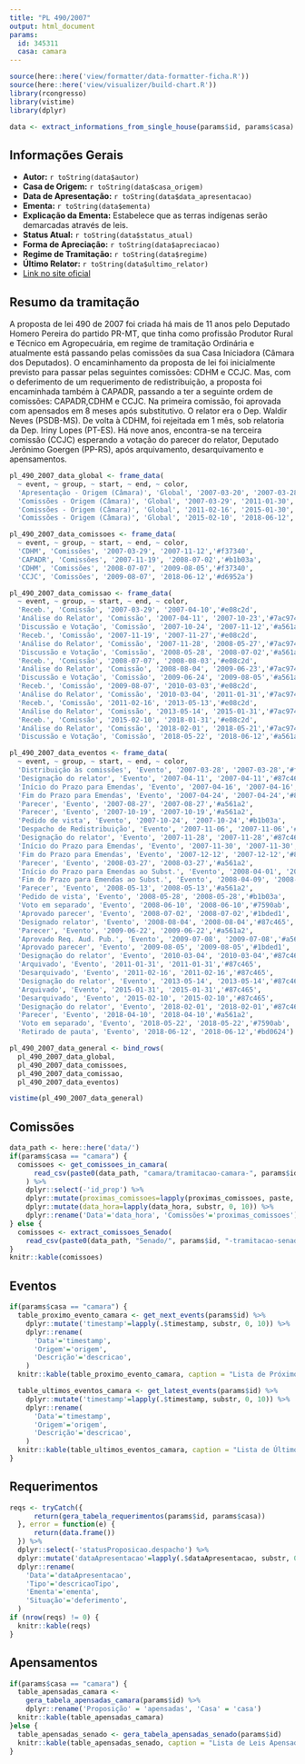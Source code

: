 ```yaml
---
title: "PL 490/2007"
output: html_document
params:
  id: 345311
  casa: camara
---
```


```r
source(here::here('view/formatter/data-formatter-ficha.R'))
source(here::here('view/visualizer/build-chart.R'))
library(rcongresso)
library(vistime)
library(dplyr)

data <- extract_informations_from_single_house(params$id, params$casa)
```

## Informações Gerais
- **Autor:** `r toString(data$autor)`
- **Casa de Origem:** `r toString(data$casa_origem)`
- **Data de Apresentação:** `r toString(data$data_apresentacao)`
- **Ementa:** `r toString(data$ementa)`
- **Explicação da Ementa:** Estabelece que as terras indígenas serão demarcadas através de leis.
- **Status Atual:** `r toString(data$status_atual)`
- **Forma de Apreciação:** `r toString(data$apreciacao)`
- **Regime de Tramitação:** `r toString(data$regime)`
- **Último Relator:** `r toString(data$ultimo_relator)`
- [Link no site oficial](http://www.camara.gov.br/proposicoesWeb/fichadetramitacao?idProposicao=`r params$id`)

## Resumo da tramitação
A proposta de lei 490 de 2007 foi criada há mais de 11 anos pelo Deputado Homero Pereira do partido PR-MT, que tinha como profissão Produtor Rural e Técnico em Agropecuária, em regime de tramitação Ordinária e atualmente está passando pelas comissões da sua Casa Iniciadora (Câmara dos Deputados). O encaminhamento da proposta de lei foi inicialmente previsto para passar pelas seguintes comissões: CDHM e CCJC. Mas, com o deferimento de um requerimento de redistribuição, a proposta foi encaminhada também à CAPADR, passando a ter a seguinte ordem de comissões: CAPADR,CDHM e CCJC. Na primeira comissão, foi aprovada com apensados em 8 meses após substitutivo. O relator era o Dep. Waldir Neves (PSDB-MS). De volta à CDHM, foi rejeitada em 1 mês, sob relatoria da Dep. Iriny Lopes (PT-ES). Há nove anos, encontra-se na terceira comissão (CCJC) esperando a votação do parecer do relator, Deputado Jerônimo Goergen (PP-RS), após arquivamento, desarquivamento e apensamentos.

```r

pl_490_2007_data_global <- frame_data(
  ~ event, ~ group, ~ start, ~ end, ~ color,
  'Apresentação - Origem (Câmara)', 'Global', '2007-03-20', '2007-03-28','#d6952a',
  'Comissões - Origem (Câmara)', 'Global', '2007-03-29', '2011-01-30','#938ecc',
  'Comissões - Origem (Câmara)', 'Global', '2011-02-16', '2015-01-30','#938ecc',
  'Comissões - Origem (Câmara)', 'Global', '2015-02-10', '2018-06-12','#938ecc')

pl_490_2007_data_comissoes <- frame_data(
  ~ event, ~ group, ~ start, ~ end, ~ color,
  'CDHM', 'Comissões', '2007-03-29', '2007-11-12','#f37340',
  'CAPADR', 'Comissões', '2007-11-19', '2008-07-02','#b1b03a',
  'CDHM', 'Comissões', '2008-07-07', '2009-08-05','#f37340',
  'CCJC', 'Comissões', '2009-08-07', '2018-06-12','#d6952a')

pl_490_2007_data_comissao <- frame_data(
  ~ event, ~ group, ~ start, ~ end, ~ color,
  'Receb.', 'Comissão', '2007-03-29', '2007-04-10','#e08c2d',
  'Análise do Relator', 'Comissão', '2007-04-11', '2007-10-23','#7ac974',
  'Discussão e Votação', 'Comissão', '2007-10-24', '2007-11-12','#a561a2',
  'Receb.', 'Comissão', '2007-11-19', '2007-11-27','#e08c2d',
  'Análise do Relator', 'Comissão', '2007-11-28', '2008-05-27','#7ac974',
  'Discussão e Votação', 'Comissão', '2008-05-28', '2008-07-02','#a561a2',
  'Receb.', 'Comissão', '2008-07-07', '2008-08-03','#e08c2d',
  'Análise do Relator', 'Comissão', '2008-08-04', '2009-06-23','#7ac974',
  'Discussão e Votação', 'Comissão', '2009-06-24', '2009-08-05','#a561a2',
  'Receb.', 'Comissão', '2009-08-07', '2010-03-03','#e08c2d',
  'Análise do Relator', 'Comissão', '2010-03-04', '2011-01-31','#7ac974',
  'Receb.', 'Comissão', '2011-02-16', '2013-05-13','#e08c2d',
  'Análise do Relator', 'Comissão', '2013-05-14', '2015-01-31','#7ac974',
  'Receb.', 'Comissão', '2015-02-10', '2018-01-31','#e08c2d',
  'Análise do Relator', 'Comissão', '2018-02-01', '2018-05-21','#7ac974',
  'Discussão e Votação', 'Comissão', '2018-05-22', '2018-06-12','#a561a2')

pl_490_2007_data_eventos <- frame_data(
  ~ event, ~ group, ~ start, ~ end, ~ color,
  'Distribuição às comissões', 'Evento', '2007-03-28', '2007-03-28','#f9929f',
  'Designação do relator', 'Evento', '2007-04-11', '2007-04-11','#87c465',
  'Início do Prazo para Emendas', 'Evento', '2007-04-16', '2007-04-16','#87c465',
  'Fim do Prazo para Emendas', 'Evento', '2007-04-24', '2007-04-24','#87c465',
  'Parecer', 'Evento', '2007-08-27', '2007-08-27','#a561a2',
  'Parecer', 'Evento', '2007-10-19', '2007-10-19','#a561a2',
  'Pedido de vista', 'Evento', '2007-10-24', '2007-10-24','#b1b03a',
  'Despacho de Redistribuição', 'Evento', '2007-11-06', '2007-11-06','#f9929f',
  'Designação do relator', 'Evento', '2007-11-28', '2007-11-28','#87c465',
  'Início do Prazo para Emendas', 'Evento', '2007-11-30', '2007-11-30','#87c465',
  'Fim do Prazo para Emendas', 'Evento', '2007-12-12', '2007-12-12','#87c465',
  'Parecer', 'Evento', '2008-03-27', '2008-03-27','#a561a2',
  'Início do Prazo para Emendas ao Subst.', 'Evento', '2008-04-01', '2008-04-01','#87c465',
  'Fim do Prazo para Emendas ao Subst.', 'Evento', '2008-04-09', '2008-04-09','#87c465',
  'Parecer', 'Evento', '2008-05-13', '2008-05-13','#a561a2',
  'Pedido de vista', 'Evento', '2008-05-28', '2008-05-28','#b1b03a',
  'Voto em separado', 'Evento', '2008-06-10', '2008-06-10','#7590ab',
  'Aprovado parecer', 'Evento', '2008-07-02', '2008-07-02','#1bded1',
  'Designado relator', 'Evento', '2008-08-04', '2008-08-04','#87c465',
  'Parecer', 'Evento', '2009-06-22', '2009-06-22','#a561a2',
  'Aprovado Req. Aud. Pub.', 'Evento', '2009-07-08', '2009-07-08','#a561a2',
  'Aprovado parecer', 'Evento', '2009-08-05', '2009-08-05','#1bded1',
  'Designação do relator', 'Evento', '2010-03-04', '2010-03-04','#87c465',
  'Arquivado', 'Evento', '2011-01-31', '2011-01-31','#87c465',
  'Desarquivado', 'Evento', '2011-02-16', '2011-02-16','#87c465',
  'Designação do relator', 'Evento', '2013-05-14', '2013-05-14','#87c465',
  'Arquivado', 'Evento', '2015-01-31', '2015-01-31','#87c465',
  'Desarquivado', 'Evento', '2015-02-10', '2015-02-10','#87c465',
  'Designação do relator', 'Evento', '2018-02-01', '2018-02-01','#87c465',
  'Parecer', 'Evento', '2018-04-10', '2018-04-10','#a561a2',
  'Voto em separado', 'Evento', '2018-05-22', '2018-05-22','#7590ab',
  'Retirado de pauta', 'Evento', '2018-06-12', '2018-06-12','#bd0624')

pl_490_2007_data_general <- bind_rows(
  pl_490_2007_data_global,
  pl_490_2007_data_comissoes,
  pl_490_2007_data_comissao,
  pl_490_2007_data_eventos)

vistime(pl_490_2007_data_general)
```

## Comissões
```r
data_path <- here::here('data/')
if(params$casa == "camara") {
  comissoes <- get_comissoes_in_camara(
      read_csv(paste0(data_path, "camara/tramitacao-camara-", params$id, ".csv"))
    ) %>%
    dplyr::select(-'id_prop') %>%
    dplyr::mutate(proximas_comissoes=lapply(proximas_comissoes, paste, collapse=', ')) %>%
    dplyr::mutate(data_hora=lapply(data_hora, substr, 0, 10)) %>%
    dplyr::rename('Data'='data_hora', 'Comissões'='proximas_comissoes')
} else {
  comissoes <- extract_comissoes_Senado(
    read_csv(paste0(data_path, "Senado/", params$id, "-tramitacao-senado.csv")))
}
knitr::kable(comissoes)
```

## Eventos
```r
if(params$casa == "camara") {
  table_proximo_evento_camara <- get_next_events(params$id) %>%
    dplyr::mutate('timestamp'=lapply(.$timestamp, substr, 0, 10)) %>%
    dplyr::rename(
      'Data'='timestamp',
      'Origem'='origem',
      'Descrição'='descricao',
    )
  knitr::kable(table_proximo_evento_camara, caption = "Lista de Próximos eventos")

  table_ultimos_eventos_camara <- get_latest_events(params$id) %>%
    dplyr::mutate('timestamp'=lapply(.$timestamp, substr, 0, 10)) %>%
    dplyr::rename(
      'Data'='timestamp',
      'Origem'='origem',
      'Descrição'='descricao',
    )
  knitr::kable(table_ultimos_eventos_camara, caption = "Lista de Últimos eventos")
}
```

## Requerimentos
```r
reqs <- tryCatch({
      return(gera_tabela_requerimentos(params$id, params$casa))
  }, error = function(e) {
      return(data.frame())
  }) %>%
  dplyr::select(-'statusProposicao.despacho') %>%
  dplyr::mutate('dataApresentacao'=lapply(.$dataApresentacao, substr, 0, 10)) %>%
  dplyr::rename(
    'Data'='dataApresentacao',
    'Tipo'='descricaoTipo',
    'Ementa'='ementa',
    'Situação'='deferimento',
  )
if (nrow(reqs) != 0) {
  knitr::kable(reqs)
}
```

## Apensamentos
```r
if(params$casa == "camara") {
  table_apensadas_camara <-
    gera_tabela_apensadas_camara(params$id) %>%
    dplyr::rename('Proposição' = 'apensadas', 'Casa' = 'casa')
  knitr::kable(table_apensadas_camara)
}else {
  table_apensadas_senado <- gera_tabela_apensadas_senado(params$id)
  knitr::kable(table_apensadas_senado, caption = "Lista de Leis Apensadas Senado")
}
```
